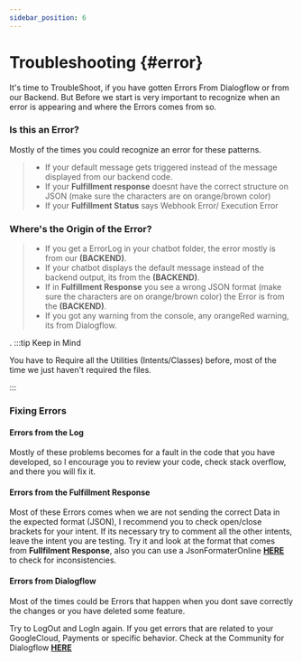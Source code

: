 ```yaml
---
sidebar_position: 6
---
```


# Troubleshooting {#error}


It's time to TroubleShoot, if you have gotten Errors From Dialogflow or from our Backend. But Before we start is very important to recognize when an error is appearing and where the Errors comes from so.

### Is this an Error?

Mostly of the times you could recognize an error for these patterns.

> - If your default message gets triggered instead of the message displayed from our backend code.
> - If your **Fulfillment response** doesnt have the correct structure on JSON (make sure the characters are on orange/brown color)
> - If your **Fulfillment Status** says Webhook Error/ Execution Error

### Where's the Origin of the Error?

> - If you get a ErrorLog in your chatbot folder, the error mostly is from our **(BACKEND)**.
> - If your chatbot displays the default message instead of the backend output, its from the **(BACKEND)**.
> - If in **Fulfillment Response** you see a wrong JSON format (make sure the characters are on orange/brown color) the Error is from the **(BACKEND)**.
> - If you got any warning from the console, any orangeRed warning, its from Dialogflow.

.
:::tip Keep in Mind

You have to Require all the Utilities (Intents/Classes) before, most of the time we just haven't required the files.

:::

<!-- :::danger Take care

This action is dangerous

::: -->

### Fixing Errors

#### Errors from the Log

Mostly of these problems becomes for a fault in the code that you have developed, so I encourage you to review your code, check stack overflow, and there you will fix it.

#### Errors from the Fulfillment Response

Most of these Errors comes when we are not sending the correct Data in the expected format (JSON), I recommend you to check open/close brackets for your intent. If its necessary try to comment all the other intents, leave the intent you are testing. Try it and look at the format that comes from **Fullfilment Response**, also you can use a JsonFormaterOnline [**HERE**](https://jsoneditoronline.org/) to check for inconsistencies.

#### Errors from Dialogflow

Most of the times could be Errors that happen when you dont save correctly the changes or you have deleted some feature.

Try to LogOut and LogIn again. If you get errors that are related to your GoogleCloud, Payments or specific behavior. Check at the Community for Dialogflow [**HERE**](https://groups.google.com/g/dialogflow-essentials-edition-users)
